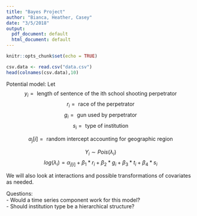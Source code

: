 ```yaml
---
title: "Bayes Project"
author: "Bianca, Heather, Casey"
date: "3/5/2018"
output:
  pdf_document: default
  html_document: default
---
```


```r
knitr::opts_chunk$set(echo = TRUE)
```

```r
csv.data <- read.csv("data.csv")
head(colnames(csv.data),10)
```

Potential model:
Let
$$y_i = \text{ length of sentence of the ith school shooting perpetrator}$$
$$r_i = \text{ race of the perpetrator  }$$
$$g_i = \text{ gun used by perpetrator} $$
$$s_i = \text{ type of institution} $$

$$\alpha_j[i] = \text{ random intercept accounting for geographic region}$$

$$Y_i \sim Pois(\lambda_i)$$
$$log(\lambda_i) = \alpha_{j[i]} + \beta_1*r_i + \beta_2*g_i +  \beta_3*t_i + \beta_4*s_i$$

We will also look at interactions and possible transformations of covariates as needed. 

Questions:  
 - Would a time series component work for this model?  
 - Should institution type be a hierarchical structure?  
 
